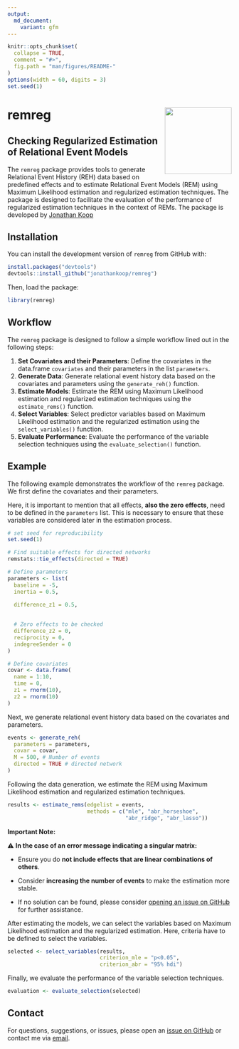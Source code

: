 ```yaml
---
output:
  md_document:
    variant: gfm
---
```


<!-- README.md is generated from README.Rmd. Please edit that file -->

```r
knitr::opts_chunk$set(
  collapse = TRUE,
  comment = "#>",
  fig.path = "man/figures/README-"
)
options(width = 60, digits = 3)
set.seed(1)
```

# remreg <a href="https://github.com/jonathankoop/remreg"><img src="man/figures/logo.svg" align="right" height="150"/></a>

## Checking Regularized Estimation of Relational Event Models

The `remreg` package provides tools to generate Relational Event History (REH) data based on predefined effects and to estimate Relational Event Models (REM) using Maximum Likelihood estimation and regularized estimation techniques. The package is designed to facilitate the evaluation of the performance of regularized estimation techniques in the context of REMs. The package is developed by [Jonathan Koop](https://jonathankoop.eu)

## Installation

You can install the development version of `remreg` from GitHub with:

```r
install.packages("devtools")
devtools::install_github("jonathankoop/remreg")
```

Then, load the package:

```r
library(remreg)
```

## Workflow

The `remreg` package is designed to follow a simple workflow lined out in the following steps:

1.  **Set Covariates and their Parameters**: Define the covariates in the data.frame `covariates` and their parameters in the list `parameters`.
2.  **Generate Data**: Generate relational event history data based on the covariates and parameters using the `generate_reh()` function.
3.  **Estimate Models**: Estimate the REM using Maximum Likelihood estimation and regularized estimation techniques using the `estimate_rems()` function.
4.  **Select Variables**: Select predictor variables based on Maximum Likelihood estimation and the regularized estimation using the `select_variables()` function.
5.  **Evaluate Performance**: Evaluate the performance of the variable selection techniques using the `evaluate_selection()` function.

## Example

The following example demonstrates the workflow of the `remreg` package. We first define the covariates and their parameters.

Here, it is important to mention that all effects, **also the zero effects**, need to be defined in the `parameters` list. This is necessary to ensure that these variables are considered later in the estimation process.

```r
# set seed for reproducibility
set.seed(1)

# Find suitable effects for directed networks
remstats::tie_effects(directed = TRUE)

# Define parameters
parameters <- list(
  baseline = -5,
  inertia = 0.5,
  
  difference_z1 = 0.5,

  
  # Zero effects to be checked
  difference_z2 = 0,
  reciprocity = 0,
  indegreeSender = 0
)

# Define covariates
covar <- data.frame(
  name = 1:10,
  time = 0,
  z1 = rnorm(10),
  z2 = rnorm(10)
)
```

Next, we generate relational event history data based on the covariates and parameters.

```r
events <- generate_reh(
  parameters = parameters,
  covar = covar,
  M = 500, # Number of events 
  directed = TRUE # directed network
)
```

Following the data generation, we estimate the REM using Maximum Likelihood estimation and regularized estimation techniques.

```r
results <- estimate_rems(edgelist = events,
                         methods = c("mle", "abr_horseshoe", 
                                     "abr_ridge", "abr_lasso"))
```

**Important Note:**

⚠️ **In the case of an error message indicating a singular matrix:**

-   Ensure you do **not include effects that are linear combinations of others**.

-   Consider **increasing the number of events** to make the estimation more stable.

-   If no solution can be found, please consider [opening an issue on GitHub](https://github.com/jonathankoop/remreg/issues) for further assistance.

After estimating the models, we can select the variables based on Maximum Likelihood estimation and the regularized estimation. Here, criteria have to be defined to select the variables.

```r
selected <- select_variables(results,
                             criterion_mle = "p<0.05",
                             criterion_abr = "95% hdi")
```

Finally, we evaluate the performance of the variable selection techniques.

```r
evaluation <- evaluate_selection(selected)
```

## Contact

For questions, suggestions, or issues, please open an [issue on GitHub](https://github.com/jonathankoop/remreg/issues) or contact me via [email](mailto:j.koop@uu.nl).
